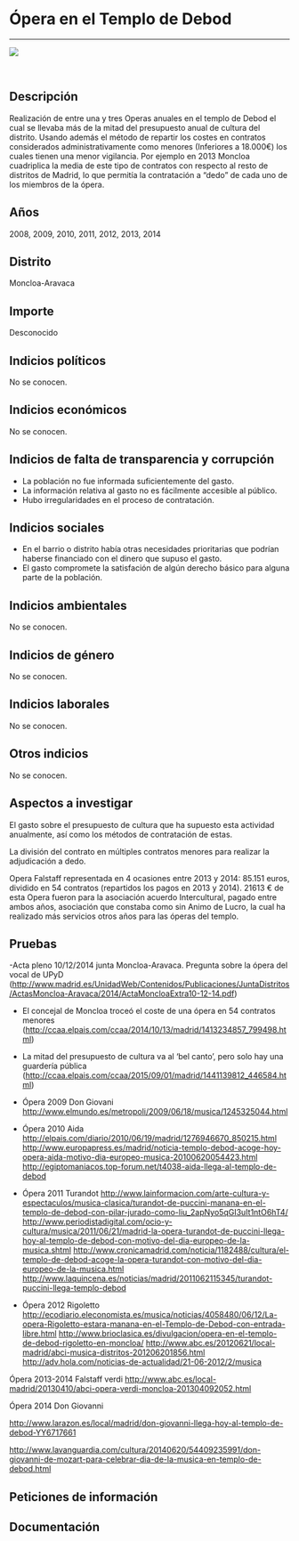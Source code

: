 Ópera en el Templo de Debod
===========================

------------------------------------------------------------------------

![](https://dl.airtable.com/G5qcMUJSaqUMXZNPoFkA_opera-templo-debod2.jpg)

<br/>

Descripción
-----------

Realización de entre una y tres Operas anuales en el templo de Debod el
cual se llevaba más de la mitad del presupuesto anual de cultura del
distrito. Usando además el método de repartir los costes en contratos
considerados administrativamente como menores (Inferiores a 18.000€) los
cuales tienen una menor vigilancia. Por ejemplo en 2013 Moncloa
cuadriplica la media de este tipo de contratos con respecto al resto de
distritos de Madrid, lo que permitía la contratación a “dedo” de cada
uno de los miembros de la ópera.

Años
----

2008, 2009, 2010, 2011, 2012, 2013, 2014

Distrito
--------

Moncloa-Aravaca

Importe
-------

Desconocido

Indicios políticos
------------------

No se conocen.

Indicios económicos
-------------------

No se conocen.

Indicios de falta de transparencia y corrupción
-----------------------------------------------

-   La población no fue informada suficientemente del gasto.
-   La información relativa al gasto no es fácilmente accesible
    al público.
-   Hubo irregularidades en el proceso de contratación.

Indicios sociales
-----------------

-   En el barrio o distrito había otras necesidades prioritarias que
    podrían haberse financiado con el dinero que supuso el gasto.
-   El gasto compromete la satisfación de algún derecho básico para
    alguna parte de la población.

Indicios ambientales
--------------------

No se conocen.

Indicios de género
------------------

No se conocen.

Indicios laborales
------------------

No se conocen.

Otros indicios
--------------

No se conocen.

Aspectos a investigar
---------------------

El gasto sobre el presupuesto de cultura que ha supuesto esta actividad
anualmente, así como los métodos de contratación de estas.

La división del contrato en múltiples contratos menores para realizar la
adjudicación a dedo.

Opera Falstaff representada en 4 ocasiones entre 2013 y 2014: 85.151
euros, dividido en 54 contratos (repartidos los pagos en 2013 y 2014).
21613 € de esta Opera fueron para la asociación acuerdo Intercultural,
pagado entre ambos años, asociación que constaba como sin Animo de
Lucro, la cual ha realizado más servicios otros años para las óperas del
templo.

Pruebas
-------

-Acta pleno 10/12/2014 junta Moncloa-Aravaca. Pregunta sobre la ópera
del vocal de UPyD
(<http://www.madrid.es/UnidadWeb/Contenidos/Publicaciones/JuntaDistritos/ActasMoncloa-Aravaca/2014/ActaMoncloaExtra10-12-14.pdf>)

-   El concejal de Moncloa troceó el coste de una ópera en 54 contratos
    menores
    (<http://ccaa.elpais.com/ccaa/2014/10/13/madrid/1413234857_799498.html>)

-   La mitad del presupuesto de cultura va al ‘bel canto’, pero solo hay
    una guardería pública
    (<http://ccaa.elpais.com/ccaa/2015/09/01/madrid/1441139812_446584.html>)

-   Ópera 2009 Don Giovani
    <http://www.elmundo.es/metropoli/2009/06/18/musica/1245325044.html>

-   Ópera 2010 Aida
    <http://elpais.com/diario/2010/06/19/madrid/1276946670_850215.html>
    <http://www.europapress.es/madrid/noticia-templo-debod-acoge-hoy-opera-aida-motivo-dia-europeo-musica-20100620054423.html>
    <http://egiptomaniacos.top-forum.net/t4038-aida-llega-al-templo-de-debod>

-   Ópera 2011 Turandot
    <http://www.lainformacion.com/arte-cultura-y-espectaculos/musica-clasica/turandot-de-puccini-manana-en-el-templo-de-debod-con-pilar-jurado-como-liu_2apNyo5qGI3uIt1ntO6hT4/>
    <http://www.periodistadigital.com/ocio-y-cultura/musica/2011/06/21/madrid-la-opera-turandot-de-puccini-llega-hoy-al-templo-de-debod-con-motivo-del-dia-europeo-de-la-musica.shtml>
    <http://www.cronicamadrid.com/noticia/1182488/cultura/el-templo-de-debod-acoge-la-opera-turandot-con-motivo-del-dia-europeo-de-la-musica.html>
    <http://www.laquincena.es/noticias/madrid/2011062115345/turandot-puccini-llega-templo-debod>

-   Ópera 2012 Rigoletto
    <http://ecodiario.eleconomista.es/musica/noticias/4058480/06/12/La-opera-Rigoletto-estara-manana-en-el-Templo-de-Debod-con-entrada-libre.html>
    <http://www.brioclasica.es/divulgacion/opera-en-el-templo-de-debod-rigoletto-en-moncloa/>
    <http://www.abc.es/20120621/local-madrid/abci-musica-distritos-201206201856.html>
    <http://adv.hola.com/noticias-de-actualidad/21-06-2012/2/musica>

Ópera 2013-2014 Falstaff verdi
<http://www.abc.es/local-madrid/20130410/abci-opera-verdi-moncloa-201304092052.html>

Ópera 2014 Don Giovanni

<http://www.larazon.es/local/madrid/don-giovanni-llega-hoy-al-templo-de-debod-YY6717661>

<http://www.lavanguardia.com/cultura/20140620/54409235991/don-giovanni-de-mozart-para-celebrar-dia-de-la-musica-en-templo-de-debod.html>

Peticiones de información
-------------------------

Documentación
-------------
